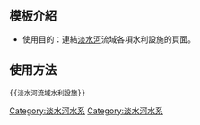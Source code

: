 <includeonly>[[Category:淡水河水系]]</includeonly><noinclude>{{template doc page viewed directly}}</noinclude>
== 模板介紹 ==
*使用目的：連結[[淡水河]]流域各項水利設施的頁面。

==使用方法==
<pre>{{淡水河流域水利設施}}</pre>

<includeonly>[[Category:淡水河水系]]</includeonly>